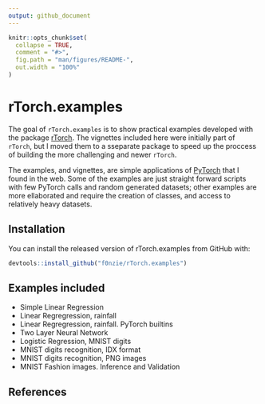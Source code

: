 ```yaml
---
output: github_document
---
```


<!-- README.md is generated from README.Rmd. Please edit that file -->

```r
knitr::opts_chunk$set(
  collapse = TRUE,
  comment = "#>",
  fig.path = "man/figures/README-",
  out.width = "100%"
)
```
# rTorch.examples

<!-- badges: start -->
<!-- badges: end -->

The goal of `rTorch.examples` is to show practical examples developed with the package [rTorch](https://cran.r-project.org/web/packages/rTorch/index.html). The vignettes included here were initially part of `rTorch`, but I moved them to a sseparate package to speed up the proccess of building the more challenging and newer `rTorch`.

The examples, and vignettes, are simple applications of [PyTorch]() that I found in the web. Some of the examples are just straight forward scripts with few PyTorch calls and random generated datasets; other examples are more ellaborated and require the creation of classes, and access to relatively heavy datasets.



## Installation

You can install the released version of rTorch.examples from GitHub with:

``` r
devtools::install_github("f0nzie/rTorch.examples")
```

## Examples included

* Simple Linear Regression
* Linear Regregression, rainfall
* Linear Regregression, rainfall. PyTorch builtins
* Two Layer Neural Network
* Logistic Regression, MNIST digits
* MNIST digits recognition, IDX format
* MNIST digits recognition, PNG images
* MNIST Fashion images. Inference and Validation



## References
